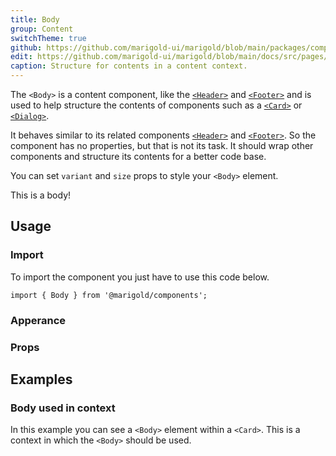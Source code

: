 ```yaml
---
title: Body
group: Content
switchTheme: true
github: https://github.com/marigold-ui/marigold/blob/main/packages/components/src/Body/Body.tsx
edit: https://github.com/marigold-ui/marigold/blob/main/docs/src/pages/components/body.mdx
caption: Structure for contents in a content context.
---
```


The `<Body>` is a content component, like the [`<Header>`](/components/header) and [`<Footer>`](/components/footer/) and is used to help structure the contents of components such as a [`<Card>`](/components/card) or [`<Dialog>`](/components/dialog).

It behaves similar to its related components [`<Header>`](/components/header) and [`<Footer>`](/components/footer/). So the component has no properties, but that is not its task. It should wrap other components and structure its contents for a better code base.

You can set `variant` and `size` props to style your `<Body>` element.

<Preview>
  <Body>This is a body!</Body>
</Preview>

## Usage

### Import

To import the component you just have to use this code below.

```tsx onlyCode
import { Body } from '@marigold/components';
```

### Apperance

<AppearanceTable component={title} />

### Props

<PropsTable />

## Examples

### Body used in context

In this example you can see a `<Body>` element within a `<Card>`. This is a context in which the `<Body>` should be used.

```tsx preview file=components/Body/simple-body.demo.tsx

```

